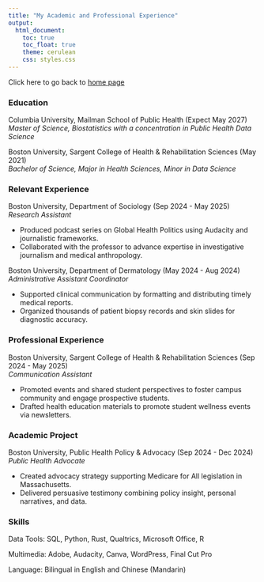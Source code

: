```yaml
---
title: "My Academic and Professional Experience"
output: 
  html_document:
    toc: true
    toc_float: true
    theme: cerulean
    css: styles.css
---
```


Click here to go back to [home page](dsHW4.html)

### Education
Columbia University, Mailman School of Public Health (Expect May 2027)
<br>*Master of Science, Biostatistics with a concentration in Public Health Data Science*<br>            

Boston University, Sargent College of Health & Rehabilitation Sciences (May 2021)
<br>*Bachelor of Science, Major in Health Sciences, Minor in Data Science*<br>

### Relevant Experience
Boston University, Department of Sociology (Sep 2024 - May 2025)
<br>*Research Assistant*<br>

* Produced podcast series on Global Health Politics using Audacity and journalistic frameworks.
* Collaborated with the professor to advance expertise in investigative journalism and medical anthropology.

Boston University, Department of Dermatology (May 2024 - Aug 2024)
<br>*Administrative Assistant Coordinator*<br>

* Supported clinical communication by formatting and distributing timely medical reports.
* Organized thousands of patient biopsy records and skin slides for diagnostic accuracy.

### Professional Experience

Boston University, Sargent College of Health & Rehabilitation Sciences (Sep 2024 - May 2025)
<br>*Communication Assistant*<br>

* Promoted events and shared student perspectives to foster campus community and engage prospective students.
* Drafted health education materials to promote student wellness events via newsletters.

### Academic Project
Boston University, Public Health Policy & Advocacy (Sep 2024 - Dec 2024)
<br>*Public Health Advocate*<br>

* Created advocacy strategy supporting Medicare for All legislation in Massachusetts.
* Delivered persuasive testimony combining policy insight, personal narratives, and data.

### Skills
Data Tools: SQL, Python, Rust, Qualtrics, Microsoft Office, R

Multimedia: Adobe, Audacity, Canva, WordPress, Final Cut Pro

Language: Bilingual in English and Chinese (Mandarin)
